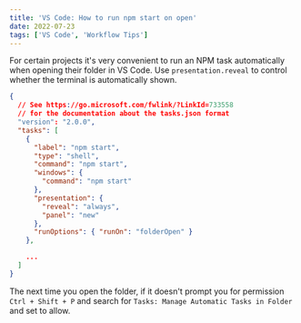 ```yaml
---
title: 'VS Code: How to run npm start on open'
date: 2022-07-23
tags: ['VS Code', 'Workflow Tips']
---
```


For certain projects it's very convenient to run an NPM task automatically when opening their folder in VS Code. Use `presentation.reveal` to control whether the terminal is automatically shown.

```json file=.vscode/tasks.json
{
  // See https://go.microsoft.com/fwlink/?LinkId=733558
  // for the documentation about the tasks.json format
  "version": "2.0.0",
  "tasks": [
    {
      "label": "npm start",
      "type": "shell",
      "command": "npm start",
      "windows": {
        "command": "npm start"
      },
      "presentation": {
        "reveal": "always",
        "panel": "new"
      },
      "runOptions": { "runOn": "folderOpen" }
    },

    ...
  ]
}
```

The next time you open the folder, if it doesn't prompt you for permission `Ctrl + Shift + P` and search for `Tasks: Manage Automatic Tasks in Folder` and set to allow.